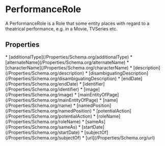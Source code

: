   
# PerformanceRole

A PerformanceRole is a Role that some entity places with regard to a theatrical performance, e.g. in a Movie, TVSeries etc.

## Properties

<Grid>
* [additionalType](/Properties/Schema.org/additionalType)
* [alternateName](/Properties/Schema.org/alternateName)
* [characterName](/Properties/Schema.org/characterName)
* [description](/Properties/Schema.org/description)
* [disambiguatingDescription](/Properties/Schema.org/disambiguatingDescription)
* [endDate](/Properties/Schema.org/endDate)
* [identifier](/Properties/Schema.org/identifier)
* [image](/Properties/Schema.org/image)
* [mainEntityOfPage](/Properties/Schema.org/mainEntityOfPage)
* [name](/Properties/Schema.org/name)
* [namedPosition](/Properties/Schema.org/namedPosition)
* [potentialAction](/Properties/Schema.org/potentialAction)
* [roleName](/Properties/Schema.org/roleName)
* [sameAs](/Properties/Schema.org/sameAs)
* [startDate](/Properties/Schema.org/startDate)
* [subjectOf](/Properties/Schema.org/subjectOf)
* [url](/Properties/Schema.org/url)
</Grid>

